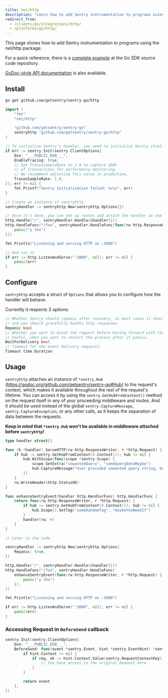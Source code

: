 ```yaml
---
title: net/http
description: "Learn how to add Sentry instrumentation to programs using the net/http package."
redirect_from:
  - /clients/go/integrations/http/
  - /platforms/go/http/
---
```


This page shows how to add Sentry instrumentation to programs using the net/http
package.

For a quick reference, there is a [complete
example](https://github.com/getsentry/sentry-go/tree/master/_examples/http) at the
Go SDK source code repository.

[GoDoc-style API
documentation](https://godoc.org/github.com/getsentry/sentry-go/http) is also
available.

## Install

```bash
go get github.com/getsentry/sentry-go/http
```

<Break />

```go
import (
	"fmt"
	"net/http"

	"github.com/getsentry/sentry-go"
	sentryhttp "github.com/getsentry/sentry-go/http"
)

// To initialize Sentry's handler, you need to initialize Sentry itself beforehand
if err := sentry.Init(sentry.ClientOptions{
	Dsn: "___PUBLIC_DSN___",
	EnableTracing: true,
	// Set TracesSampleRate to 1.0 to capture 100%
	// of transactions for performance monitoring.
	// We recommend adjusting this value in production,
	TracesSampleRate: 1.0,
}); err != nil {
	fmt.Printf("Sentry initialization failed: %v\n", err)
}

// Create an instance of sentryhttp
sentryHandler := sentryhttp.New(sentryhttp.Options{})

// Once it's done, you can set up routes and attach the handler as one of your middleware
http.Handle("/", sentryHandler.Handle(&handler{}))
http.HandleFunc("/foo", sentryHandler.HandleFunc(func(rw http.ResponseWriter, r *http.Request) {
	panic("y tho")
}))

fmt.Println("Listening and serving HTTP on :3000")

// And run it
if err := http.ListenAndServe(":3000", nil); err != nil {
	panic(err)
}
```

## Configure

`sentryhttp` accepts a struct of `Options` that allows you to configure how the handler will behave.

Currently it respects 3 options:

```go
// Whether Sentry should repanic after recovery, in most cases it should be set to true,
// and you should gracefully handle http responses.
Repanic bool
// Whether you want to block the request before moving forward with the response.
// Useful, when you want to restart the process after it panics.
WaitForDelivery bool
// Timeout for the event delivery requests.
Timeout time.Duration
```

## Usage

`sentryhttp` attaches an instance of `*sentry.Hub` (https://godoc.org/github.com/getsentry/sentry-go#Hub) to the request's context, which makes it available throughout the rest of the request's lifetime.
You can access it by using the `sentry.GetHubFromContext()` method on the request itself in any of your proceeding middleware and routes.
And it should be used instead of the global `sentry.CaptureMessage`, `sentry.CaptureException`, or any other calls, as it keeps the separation of data between the requests.

**Keep in mind that `*sentry.Hub` won't be available in middleware attached before `sentryhttp`!**

```go
type handler struct{}

func (h *handler) ServeHTTP(rw http.ResponseWriter, r *http.Request) {
	if hub := sentry.GetHubFromContext(r.Context()); hub != nil {
		hub.WithScope(func(scope *sentry.Scope) {
			scope.SetExtra("unwantedQuery", "someQueryDataMaybe")
			hub.CaptureMessage("User provided unwanted query string, but we recovered just fine")
		})
	}
	rw.WriteHeader(http.StatusOK)
}

func enhanceSentryEvent(handler http.HandlerFunc) http.HandlerFunc {
	return func(rw http.ResponseWriter, r *http.Request) {
		if hub := sentry.GetHubFromContext(r.Context()); hub != nil {
			hub.Scope().SetTag("someRandomTag", "maybeYouNeedIt")
		}
		handler(rw, r)
	}
}

// Later in the code

sentryHandler := sentryhttp.New(sentryhttp.Options{
	Repanic: true,
})

http.Handle("/", sentryHandler.Handle(&handler{}))
http.HandleFunc("/foo", sentryHandler.HandleFunc(
	enhanceSentryEvent(func(rw http.ResponseWriter, r *http.Request) {
		panic("y tho")
	}),
))

fmt.Println("Listening and serving HTTP on :3000")

if err := http.ListenAndServe(":3000", nil); err != nil {
	panic(err)
}
```

### Accessing Request in `BeforeSend` callback

```go
sentry.Init(sentry.ClientOptions{
	Dsn: "___PUBLIC_DSN___",
	BeforeSend: func(event *sentry.Event, hint *sentry.EventHint) *sentry.Event {
		if hint.Context != nil {
			if req, ok := hint.Context.Value(sentry.RequestContextKey).(*http.Request); ok {
				// You have access to the original Request here
			}
		}

		return event
	},
})
```
